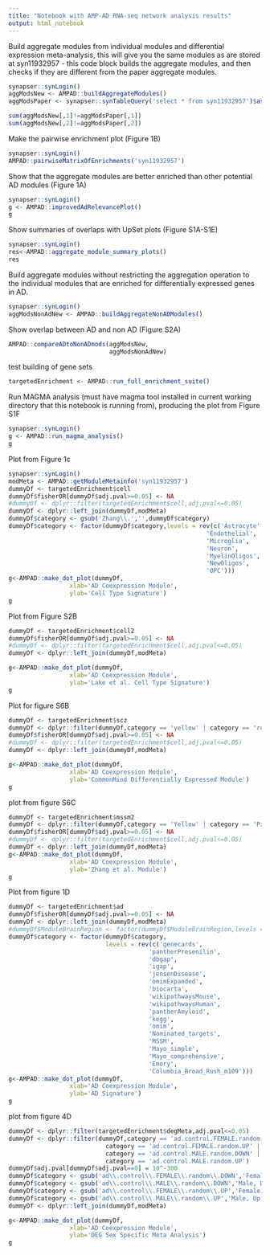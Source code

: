 ```yaml
---
title: "Notebook with AMP-AD RNA-seq network analysis results"
output: html_notebook
---
```


Build aggregate modules from individual modules and differential expression meta-analysis, this will give you the same modules as are stored at syn11932957 - this code block builds the aggregate modules, and then checks if they are different from the paper aggregate modules.

```r
synapser::synLogin()
aggModsNew <- AMPAD::buildAggregateModules()
aggModsPaper <- synapser::synTableQuery('select * from syn11932957')$asDataFrame()[,-c(1,2)]

sum(aggModsNew[,1]!=aggModsPaper[,1])
sum(aggModsNew[,2]!=aggModsPaper[,2])
```


Make the pairwise enrichment plot (Figure 1B)

```r
synapser::synLogin()
AMPAD::pairwiseMatrixOfEnrichments('syn11932957')
```



Show that the aggregate modules are better enriched than other potential AD modules (Figure 1A)

```r
synapser::synLogin()
g <- AMPAD::improvedAdRelevancePlot()
g
```



Show summaries of overlaps with UpSet plots (Figure S1A-S1E)

```r
synapser::synLogin()
res<-AMPAD::aggregate_module_summary_plots()
res
```


Build aggregate modules without restricting the aggregation operation to the individual modules that are enriched for differentially expressed genes in AD.

```r
synapser::synLogin()
aggModsNonAdNew <- AMPAD::buildAggregateNonADModules()

```

Show overlap between AD and non AD (Figure S2A)
```r
AMPAD::compareADtoNonADmods(aggModsNew,
                            aggModsNonAdNew)

```




test building of gene sets

```r
targetedEnrichment <- AMPAD::run_full_enrichment_suite()
```

Run MAGMA analysis (must have magma tool installed in current working directory that this notebook is running from), producing the plot from Figure S1F
```r
synapser::synLogin()
g <- AMPAD::run_magma_analysis()
g
```


Plot from Figure 1c
```r
synapser::synLogin()
modMeta <- AMPAD::getModuleMetainfo('syn11932957')
dummyDf <- targetedEnrichment$cell
dummyDf$fisherOR[dummyDf$adj.pval>=0.05] <- NA
#dummyDf <- dplyr::filter(targetedEnrichment$cell,adj.pval<=0.05)
dummyDf <- dplyr::left_join(dummyDf,modMeta)
dummyDf$category <- gsub('Zhang\\.','',dummyDf$category)
dummyDf$category <- factor(dummyDf$category,levels = rev(c('Astrocyte',
                                                       'Endothelial',
                                                       'Microglia',
                                                       'Neuron',
                                                       'MyelinOligos',
                                                       'NewOligos',
                                                       'OPC')))
g<-AMPAD::make_dot_plot(dummyDf,
                 xlab='AD Coexpression Module',
                 ylab='Cell Type Signature')
g
```

Plot from Figure S2B

```r
dummyDf <- targetedEnrichment$cell2
dummyDf$fisherOR[dummyDf$adj.pval>=0.05] <- NA
#dummyDf <- dplyr::filter(targetedEnrichment$cell,adj.pval<=0.05)
dummyDf <- dplyr::left_join(dummyDf,modMeta)

g<-AMPAD::make_dot_plot(dummyDf,
                 xlab='AD Coexpression Module',
                 ylab='Lake et al. Cell Type Signature')
g
```

Plot for figure S6B

```r
dummyDf <- targetedEnrichment$scz
dummyDf <- dplyr::filter(dummyDf,category == 'yellow' | category == 'red' | category == 'blue' | category == 'lightyellow' | category == 'greenyellow' | category == 'cyan' | category == 'grey60')
dummyDf$fisherOR[dummyDf$adj.pval>=0.05] <- NA
#dummyDf <- dplyr::filter(targetedEnrichment$cell,adj.pval<=0.05)
dummyDf <- dplyr::left_join(dummyDf,modMeta)

g<-AMPAD::make_dot_plot(dummyDf,
                 xlab='AD Coexpression Module',
                 ylab='CommonMind Differentially Expressed Module')
g
```

plot from figure S6C


```r
dummyDf <- targetedEnrichment$mssm2
dummyDf <- dplyr::filter(dummyDf,category == 'Yellow' | category == 'Pink' | category == 'Gray.1' | category == 'Seashell' | category == 'Red.3' | category == 'Green.yellow' | category == 'Red' | category == 'Gold.2' | category == 'Tan' | category == 'Gold.3' | category == 'Light.yellow' | category == 'Brown.2' | category == 'Dark.cyan' | category == 'Khaki' | category == 'Grey.60' | category == 'Purple' | category == 'Green.4' | category == 'Honey.dew' | category == 'Red.2' | category == 'Beige')
dummyDf$fisherOR[dummyDf$adj.pval>=0.05] <- NA
#dummyDf <- dplyr::filter(targetedEnrichment$cell,adj.pval<=0.05)
dummyDf <- dplyr::left_join(dummyDf,modMeta)
g<-AMPAD::make_dot_plot(dummyDf,
                 xlab='AD Coexpression Module',
                 ylab='Zhang et al. Module')
g
```

Plot from figure 1D

```r
dummyDf <- targetedEnrichment$ad
dummyDf$fisherOR[dummyDf$adj.pval>=0.05] <- NA
dummyDf <- dplyr::left_join(dummyDf,modMeta)
#dummyDf$ModuleBrainRegion <- factor(dummyDf$ModuleBrainRegion,levels = unique(dummyDf$ModuleBrainRegion))
dummyDf$category <- factor(dummyDf$category,
                           levels = rev(c('genecards',
                                       'pantherPresenilin',
                                       'dbgap',
                                       'igap',
                                       'jensenDisease',
                                       'omimExpanded',
                                       'biocarta',
                                       'wikipathwaysMouse',
                                       'wikipathwaysHuman',
                                       'pantherAmyloid',
                                       'kegg',                                       
                                       'omim',
                                       'Nominated_targets',
                                       'MSSM',
                                       'Mayo_simple',
                                       'Mayo_comprehensive',
                                       'Emory',
                                       'Columbia_Broad_Rush_m109')))
g<-AMPAD::make_dot_plot(dummyDf,
                 xlab='AD Coexpression Module',
                 ylab='AD Signature')
g

```

plot from figure 4D

```r
dummyDf <- dplyr::filter(targetedEnrichment$degMeta,adj.pval<=0.05)
dummyDf <- dplyr::filter(dummyDf,category == 'ad.control.FEMALE.random.DOWN' |
                           category == 'ad.control.FEMALE.random.UP' | 
                           category == 'ad.control.MALE.random.DOWN' | 
                           category == 'ad.control.MALE.random.UP')
dummyDf$adj.pval[dummyDf$adj.pval==0] = 10^-300
dummyDf$category <- gsub('ad\\.control\\.FEMALE\\.random\\.DOWN','Female, Down',dummyDf$category)
dummyDf$category <- gsub('ad\\.control\\.MALE\\.random\\.DOWN','Male, Down',dummyDf$category)
dummyDf$category <- gsub('ad\\.control\\.FEMALE\\.random\\.UP','Female, Up',dummyDf$category)
dummyDf$category <- gsub('ad\\.control\\.MALE\\.random\\.UP','Male, Up',dummyDf$category)
dummyDf <- dplyr::left_join(dummyDf,modMeta)

g<-AMPAD::make_dot_plot(dummyDf,
                 xlab='AD Coexpression Module',
                 ylab='DEG Sex Specific Meta Analysis')
g

```


